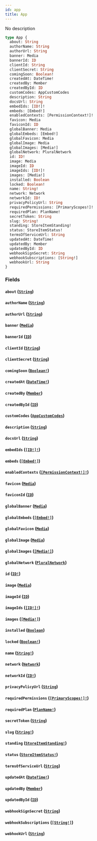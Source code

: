 ```yaml
---
id: app
title: App
---
```


No description

```graphql
type App {
  about: String
  authorName: String
  authorUrl: String
  banner: Media
  bannerId: ID
  clientId: String
  clientSecret: String
  comingSoon: Boolean!
  createdAt: DateTime!
  createdBy: Member
  createdById: ID
  customCodes: AppCustomCodes
  description: String
  docsUrl: String
  embedIds: [ID!]!
  embeds: [Embed!]
  enabledContexts: [PermissionContext!]!
  favicon: Media
  faviconId: ID
  globalBanner: Media
  globalEmbeds: [Embed!]
  globalFavicon: Media
  globalImage: Media
  globalImages: [Media!]
  globalNetwork: PluralNetwork
  id: ID!
  image: Media
  imageId: ID
  imageIds: [ID!]!
  images: [Media!]
  installed: Boolean
  locked: Boolean!
  name: String!
  network: Network
  networkId: ID!
  privacyPolicyUrl: String
  requiredPermissions: [PrimaryScopes!]!
  requiredPlan: PlanName!
  secretToken: String
  slug: String!
  standing: StoreItemStanding!
  status: StoreItemStatus!
  termsOfServiceUrl: String
  updatedAt: DateTime!
  updatedBy: Member
  updatedById: ID
  webhookSignSecret: String
  webhookSubscriptions: [String!]
  webhookUrl: String
}
```

### Fields

#### `about` ([`String`](/docs/graphql/scalars/string))

#### `authorName` ([`String`](/docs/graphql/scalars/string))

#### `authorUrl` ([`String`](/docs/graphql/scalars/string))

#### `banner` ([`Media`](/docs/graphql/unions/media))

#### `bannerId` ([`ID`](/docs/graphql/scalars/id))

#### `clientId` ([`String`](/docs/graphql/scalars/string))

#### `clientSecret` ([`String`](/docs/graphql/scalars/string))

#### `comingSoon` ([`Boolean!`](/docs/graphql/scalars/boolean))

#### `createdAt` ([`DateTime!`](/docs/graphql/scalars/date-time))

#### `createdBy` ([`Member`](/docs/graphql/objects/member))

#### `createdById` ([`ID`](/docs/graphql/scalars/id))

#### `customCodes` ([`AppCustomCodes`](/docs/graphql/objects/app-custom-codes))

#### `description` ([`String`](/docs/graphql/scalars/string))

#### `docsUrl` ([`String`](/docs/graphql/scalars/string))

#### `embedIds` ([`[ID!]!`](/docs/graphql/scalars/id))

#### `embeds` ([`[Embed!]`](/docs/graphql/objects/embed))

#### `enabledContexts` ([`[PermissionContext!]!`](/docs/graphql/enums/permission-context))

#### `favicon` ([`Media`](/docs/graphql/unions/media))

#### `faviconId` ([`ID`](/docs/graphql/scalars/id))

#### `globalBanner` ([`Media`](/docs/graphql/unions/media))

#### `globalEmbeds` ([`[Embed!]`](/docs/graphql/objects/embed))

#### `globalFavicon` ([`Media`](/docs/graphql/unions/media))

#### `globalImage` ([`Media`](/docs/graphql/unions/media))

#### `globalImages` ([`[Media!]`](/docs/graphql/unions/media))

#### `globalNetwork` ([`PluralNetwork`](/docs/graphql/objects/plural-network))

#### `id` ([`ID!`](/docs/graphql/scalars/id))

#### `image` ([`Media`](/docs/graphql/unions/media))

#### `imageId` ([`ID`](/docs/graphql/scalars/id))

#### `imageIds` ([`[ID!]!`](/docs/graphql/scalars/id))

#### `images` ([`[Media!]`](/docs/graphql/unions/media))

#### `installed` ([`Boolean`](/docs/graphql/scalars/boolean))

#### `locked` ([`Boolean!`](/docs/graphql/scalars/boolean))

#### `name` ([`String!`](/docs/graphql/scalars/string))

#### `network` ([`Network`](/docs/graphql/objects/network))

#### `networkId` ([`ID!`](/docs/graphql/scalars/id))

#### `privacyPolicyUrl` ([`String`](/docs/graphql/scalars/string))

#### `requiredPermissions` ([`[PrimaryScopes!]!`](/docs/graphql/enums/primary-scopes))

#### `requiredPlan` ([`PlanName!`](/docs/graphql/enums/plan-name))

#### `secretToken` ([`String`](/docs/graphql/scalars/string))

#### `slug` ([`String!`](/docs/graphql/scalars/string))

#### `standing` ([`StoreItemStanding!`](/docs/graphql/enums/store-item-standing))

#### `status` ([`StoreItemStatus!`](/docs/graphql/enums/store-item-status))

#### `termsOfServiceUrl` ([`String`](/docs/graphql/scalars/string))

#### `updatedAt` ([`DateTime!`](/docs/graphql/scalars/date-time))

#### `updatedBy` ([`Member`](/docs/graphql/objects/member))

#### `updatedById` ([`ID`](/docs/graphql/scalars/id))

#### `webhookSignSecret` ([`String`](/docs/graphql/scalars/string))

#### `webhookSubscriptions` ([`[String!]`](/docs/graphql/scalars/string))

#### `webhookUrl` ([`String`](/docs/graphql/scalars/string))
